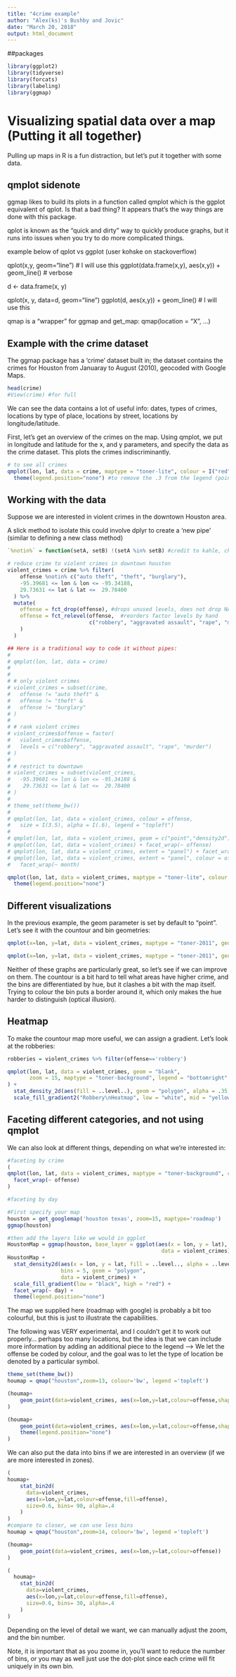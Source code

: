```yaml
---
title: "4crime example"
author: "Alex(ks)'s Bushby and Jovic"
date: "March 20, 2018"
output: html_document
---
```

##packages

```r
library(ggplot2)
library(tidyverse)
library(forcats)
library(labeling)
library(ggmap)
```


# Visualizing spatial data over a map (Putting it all together)

Pulling up maps in R is a fun distraction, but let's put it together with some data.

## qmplot sidenote

ggmap likes to build its plots in a function called qmplot which is the ggplot equivalent of qplot. Is that a bad thing? It appears that's the way things are done with this package.

qplot is known as the "quick and dirty" way to quickly produce graphs, but it runs into issues when you try to do more complicated things.

example below of qplot vs ggplot (user kohske on stackoverflow)

qplot(x,y, geom="line") # I will use this
ggplot(data.frame(x,y), aes(x,y)) + geom_line() # verbose

d <- data.frame(x, y)

qplot(x, y, data=d, geom="line") 
ggplot(d, aes(x,y)) + geom_line() # I will use this

qmap is a "wrapper" for ggmap and get_map: qmap(location = "X", ...)

## Example with the crime dataset

The ggmap package has a 'crime' dataset built in; the dataset contains the crimes for Houston from Januaray to August (2010), geocoded with Google Maps.

```r
head(crime)
#View(crime) #for full
```
We can see the data contains a lot of useful info: dates, types of crimes, locations by type of place, locations by street, locations by longitude/latitude.

First, let's get an overview of the crimes on the map.
Using qmplot, we put in longitude and latitude for the x, and y parameters, and specify the data as the crime dataset. This plots the crimes indiscriminantly.
```r
# to see all crimes
qmplot(lon, lat, data = crime, maptype = "toner-lite", colour = I("red"),size = I(0.9),alpha=.3) +
  theme(legend.position="none") #to remove the .3 from the legend (pointless)
```

## Working with the data

Suppose we are interested in violent crimes in the downtown Houston area.

A slick method to isolate this could involve dplyr to create a 'new pipe' (similar to defining a new class method)

```r
`%notin%` = function(setA, setB) !(setA %in% setB) #credit to kahle, checks that setA is not in setB

# reduce crime to violent crimes in downtown houston
violent_crimes = crime %>% filter(
    offense %notin% c("auto theft", "theft", "burglary"),
    -95.39681 <= lon & lon <= -95.34188,
    29.73631 <= lat & lat <=  29.78400
  ) %>% 
  mutate(
    offense = fct_drop(offense), #drops unused levels, does not drop NA levels that have values, will prevent errors
    offense = fct_relevel(offense,  #reorders factor levels by hand
                          c("robbery", "aggravated assault", "rape", "murder")
    )
  )

## Here is a traditional way to code it without pipes:
#
# qmplot(lon, lat, data = crime)
# 
# 
# # only violent crimes
# violent_crimes = subset(crime,
#   offense != "auto theft" &
#   offense != "theft" &
#   offense != "burglary"
# )
# 
# # rank violent crimes
# violent_crimes$offense = factor(
#   violent_crimes$offense,
#   levels = c("robbery", "aggravated assault", "rape", "murder")
# )
# 
# # restrict to downtown
# violent_crimes = subset(violent_crimes,
#   -95.39681 <= lon & lon <= -95.34188 &
#    29.73631 <= lat & lat <=  29.78400
# )
# 
# theme_set(theme_bw())
# 
# qmplot(lon, lat, data = violent_crimes, colour = offense,
#   size = I(3.5), alpha = I(.6), legend = "topleft")
# 
# qmplot(lon, lat, data = violent_crimes, geom = c("point","density2d"))
# qmplot(lon, lat, data = violent_crimes) + facet_wrap(~ offense)
# qmplot(lon, lat, data = violent_crimes, extent = "panel") + facet_wrap(~ offense)
# qmplot(lon, lat, data = violent_crimes, extent = "panel", colour = offense, darken = .4) +
#   facet_wrap(~ month)

qmplot(lon, lat, data = violent_crimes, maptype = "toner-lite", colour = I("red"),size = I(0.9),alpha=.3) +
  theme(legend.position="none")
```

## Different visualizations

In the previous example, the geom parameter is set by default to "point". Let's see it with the countour and bin geometries:
```r
qmplot(x=lon, y=lat, data = violent_crimes, maptype = "toner-2011", geom = "density2d", colour = I("red"),size=I(1))

qmplot(x=lon, y=lat, data = violent_crimes, maptype = "toner-2011", geom = "bin2d")
```
Neither of these graphs are particularly great, so let's see if we can improve on them.
The countour is a bit hard to tell what areas have higher crime, and the bins are differentiated by hue, but it clashes a bit with the map itself. Trying to colour the bin puts a border around it, which only makes the hue harder to distinguish (optical illusion).

## Heatmap

To make the countour map more useful, we can assign a gradient. Let's look at the robberies:

```r

robberies = violent_crimes %>% filter(offense=='robbery')

qmplot(lon, lat, data = violent_crimes, geom = "blank", 
       zoom = 15, maptype = "toner-background", legend = "bottomright"
) +
  stat_density_2d(aes(fill = ..level..), geom = "polygon", alpha = .35, colour = NA) +
  scale_fill_gradient2("Robbery\nHeatmap", low = "white", mid = "yellow", high = "red", midpoint = 650)

```

## Faceting different categories, and not using qmplot

We can also look at different things, depending on what we're interested in:

```r

#faceting by crime
(
qmplot(lon, lat, data = violent_crimes, maptype = "toner-background", colour = offense) + 
  facet_wrap(~ offense)
)

#faceting by day

#First specify your map
houston = get_googlemap('houston texas', zoom=15, maptype='roadmap')
ggmap(houston)

#then add the layers like we would in ggplot
HoustonMap = ggmap(houston, base_layer = ggplot(aes(x = lon, y = lat),
                                                 data = violent_crimes))
HoustonMap +
  stat_density2d(aes(x = lon, y = lat, fill = ..level.., alpha = ..level..),
                 bins = 5, geom = "polygon",
                 data = violent_crimes) +
  scale_fill_gradient(low = "black", high = "red") +
  facet_wrap(~ day) +
  theme(legend.position="none")
```

The map we supplied here (roadmap with google) is probably a bit too colourful, but this is just to illustrate the capabilities.

The following was VERY experimental, and I couldn't get it to work out properly... perhaps too many locations, but the idea is that we can include more information by adding an additional piece to the legend --> We let the offense be coded by colour, and the goal was to let the type of location be denoted by a particular symbol.

```r
theme_set(theme_bw())
houmap = qmap("houston",zoom=13, colour='bw', legend ='topleft')

(houmap+
    geom_point(data=violent_crimes, aes(x=lon,y=lat,colour=offense,shape=location))
)

(houmap+
    geom_point(data=violent_crimes, aes(x=lon,y=lat,colour=offense,shape=location))+
    theme(legend.position="none")
)
```

We can also put the data into bins if we are interested in an overview (if we are more interested in zones).

```r
(
houmap+
    stat_bin2d(
      data=violent_crimes,
      aes(x=lon,y=lat,colour=offense,fill=offense),
      size=0.6, bins= 90, alpha=.4
    )
)
#compare to closer, we can use less bins
houmap = qmap("houston",zoom=14, colour='bw', legend ='topleft')

(houmap+
    geom_point(data=violent_crimes, aes(x=lon,y=lat,colour=offense))
)

(
  houmap+
    stat_bin2d(
      data=violent_crimes,
      aes(x=lon,y=lat,colour=offense,fill=offense),
      size=0.6, bins= 30, alpha=.4
    )
)

```
Depending on the level of detail we want, we can manually adjust the zoom, and the bin number.

Note, it is important that as you zoome in, you'll want to reduce the number of bins, or you may as well just use the dot-plot since each crime will fit uniquely in its own bin.
